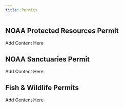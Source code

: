 ```yaml
---
title: Permits
---
```


## NOAA Protected Resources Permit

Add Content Here

## NOAA Sanctuaries Permit

Add Content Here

## Fish & Wildlife Permits

Add Content Here